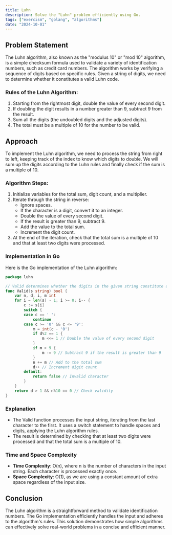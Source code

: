```yaml
---
title: Luhn
description: Solve the "Luhn" problem efficiently using Go.
tags: ["exercism", "golang", "algorithms"]
date: "2024-10-01"
---
```


## Problem Statement

The Luhn algorithm, also known as the "modulus 10" or "mod 10" algorithm, is a simple checksum formula used to validate a variety of identification numbers, such as credit card numbers. The algorithm works by verifying a sequence of digits based on specific rules. Given a string of digits, we need to determine whether it constitutes a valid Luhn code.

### Rules of the Luhn Algorithm:

1. Starting from the rightmost digit, double the value of every second digit.
2. If doubling the digit results in a number greater than 9, subtract 9 from the result.
3. Sum all the digits (the undoubled digits and the adjusted digits).
4. The total must be a multiple of 10 for the number to be valid.

## Approach

To implement the Luhn algorithm, we need to process the string from right to left, keeping track of the index to know which digits to double. We will sum up the digits according to the Luhn rules and finally check if the sum is a multiple of 10.

### Algorithm Steps:

1. Initialize variables for the total sum, digit count, and a multiplier.
2. Iterate through the string in reverse:
   - Ignore spaces.
   - If the character is a digit, convert it to an integer.
   - Double the value of every second digit.
   - If the result is greater than 9, subtract 9.
   - Add the value to the total sum.
   - Increment the digit count.
3. At the end of the iteration, check that the total sum is a multiple of 10 and that at least two digits were processed.

### Implementation in Go

Here is the Go implementation of the Luhn algorithm:

```go
package luhn

// Valid determines whether the digits in the given string constitute a valid Luhn code
func Valid(s string) bool {
    var n, d, i, m int
    for i = len(s) - 1; i >= 0; i-- {
        c := s[i]
        switch {
        case c == ' ':
            continue
        case c >= '0' && c <= '9':
            m = int(c - '0')
            if d%2 == 1 {
                m <<= 1 // Double the value of every second digit
            }
            if m > 9 {
                m -= 9 // Subtract 9 if the result is greater than 9
            }
            n += m // Add to the total sum
            d++ // Increment digit count
        default:
            return false // Invalid character
        }
    }
    return d > 1 && n%10 == 0 // Check validity
}
```

### Explanation
- The Valid function processes the input string, iterating from the last character to the first.
It uses a switch statement to handle spaces and digits, applying the Luhn algorithm rules.
- The result is determined by checking that at least two digits were processed and that the total sum is a multiple of 10.


### Time and Space Complexity

- **Time Complexity**: O(n), where n is the number of characters in the input string. Each character is processed exactly once.
- **Space Complexity**: O(1), as we are using a constant amount of extra space regardless of the input size.

## Conclusion
The Luhn algorithm is a straightforward method to validate identification numbers. The Go implementation efficiently handles the input and adheres to the algorithm's rules. This solution demonstrates how simple algorithms can effectively solve real-world problems in a concise and efficient manner.